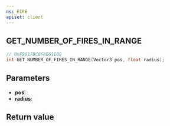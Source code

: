 ```yaml
---
ns: FIRE
apiset: client
---
```

## GET_NUMBER_OF_FIRES_IN_RANGE

```c
// 0xF9617BC6FAE61E08
int GET_NUMBER_OF_FIRES_IN_RANGE(Vector3 pos, float radius);
```


## Parameters
* **pos**:
* **radius**:

## Return value